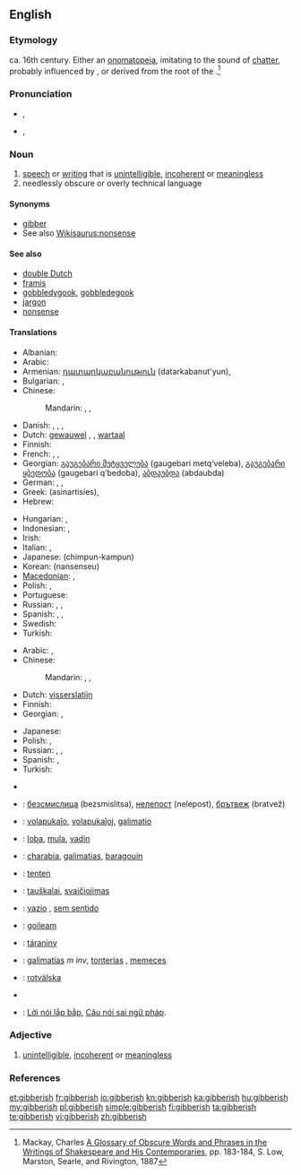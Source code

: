 ==English==

===Etymology===
ca. 16th century. Either an [[onomatopeia]], imitating to the sound of [[chatter]], probably influenced by {{term|jabber}}, or derived from the root of the {{etyl|ga}} {{term|gob|lang=ga||the mouth}}.<ref>Mackay, Charles [http://books.google.com/books?id=RCingf_1px0C&pg=PA183&lpg=PA183&dq=gibberish+etymology&source=web&ots=woP9Nswjn6&sig=zm3rR7oMcNw-yF3DDL5Q62t3EaA&hl=en&sa=X&oi=book_result&resnum=10&ct=result#PPA183,M1 A Glossary of Obscure Words and Phrases in the Writings of Shakespeare and His Contemporaries], pp. 183-184, S. Low, Marston, Searle, and Rivington, 1887</ref>

===Pronunciation===
* {{a|UK}} {{IPA|/ˈdʒɪb.ɜː(ɹ).ɪʃ/}}, {{SAMPA|/"dZIb.3:(r\).IS/}}
* {{a|US}} {{IPA|/ˈdʒɪb.ə.ɹɪʃ/}}, {{SAMPA|/"dZIb.@.r\IS/}}

===Noun===
{{en-noun|-|es}}

# [[speech]] or [[writing]] that is [[unintelligible]], [[incoherent]] or [[meaningless]]
# needlessly obscure or overly technical language

====Synonyms====
* [[gibber]]
* See also [[Wikisaurus:nonsense]]

====See also====
* [[double Dutch]]
* [[framis]]
* [[gobbledygook]], [[gobbledegook]]
* [[jargon]]
* [[nonsense]]

====Translations====
{{trans-top|unintelligible speech or writing}}
* Albanian: {{t|sq|dërdëllisje|xs=Albanian}}
* Arabic: {{t|ar|رطانة|f|tr=raTaana}}
* Armenian: [[դատարկաբանություն]] (datarkabanut'yun),  {{t-|hy|ցնորք|tr=c’nork’}}
* Bulgarian: {{t+|bg|безсмислици|f|p|tr=bezsmislitsi}}, {{t+|bg|глупости|f|p|tr=gluposti}}
* Chinese:
*: Mandarin: {{zh-tsp|亂語|乱语|luànyǔ}},  {{zh-tsp|胡言亂語|胡言乱语|húyán luànyǔ}}, {{zh-tsp|胡話|胡话|húhuà}}
* Danish: {{t|da|vrøvl|n}}, {{t|da|volapyk|n}}, {{t|da|kaudervælsk|n}}, {{t|da|nonsens|n}}
* Dutch: [[gewauwel]] {{n}}, {{t|nl|koeterwaals}} {{n}}, [[wartaal]]
* Finnish: {{t+|fi|siansaksa}}
* French: {{t+|fr|baragouin|m}}, {{t+|fr|galimatias|m}}, {{t+|fr|charabia|m}}
* Georgian: [[გაუგებარი მეტყველება]] (gaugebari metq‘veleba), [[გაუგებარი ყბედობა]] (gaugebari q‘bedoba), [[აბდაუბდა]] (abdaubda)
* German: {{t+|de|Kauderwelsch|n}}, {{t|de|Kokolores|m}}, {{t|de|Gequassel|n}}
* Greek: {{t|el|ασυναρτησίες}} (asinartisíes), {{t|el|αλαμπουρνέζικα}}
* Hebrew: {{t-|he|ג'יבריש|tr=jibrish}}
{{trans-mid}}
* Hungarian: {{t+|hu|badarság}}, {{t+|hu|zagyvaság}}
* Indonesian: {{t|id|pepesan kosong|xs=Indonesian}}, {{t|id|bahasa raban|xs=Indonesian}}
* Irish: {{t-|ga|gibiris|f|xs=Irish}}
* Italian: {{t-|it|farfuglio|m}}, {{t-|it|borbottio|m}}
* Japanese: {{t-|ja|ちんぷんかんぷん}} (chimpun-kampun)
* Korean: {{t|ko|난센스|sc=Hang}} (nansenseu)
* [[Macedonian]]: {{t|mk|брборење|n|tr=brbórenje}},  {{t|mk|баботење|n|tr=babótenje}}
* Polish: {{t|pl|jazgot|m}}, {{t-|pl|bełkot|m}}
* Portuguese: {{t-|pt|algaravia|f}}
* Russian: {{t+|ru|тарабарщина|f|tr=tarabárščina}}, {{t|ru|невнятность|f|tr=nevnjátnost’}},  {{t|ru|белеберда|f|tr=beleberdá}}
* Spanish: {{t-|es|algarabía|f}}, {{t-|es|farfulla|f}}, {{t-|es|monserga|f}}
* Swedish: {{t+|sv|nonsens}}
* Turkish: {{t+|tr|saçma}}
{{trans-bottom}}

{{trans-top|needlessly obscure or overly technical language}}
* Arabic: {{t|ar|ثرثرة|f|tr=tharthara}},  {{t|ar|بربرة|f|tr=barbara}}
* Chinese:
*: Mandarin: {{zh-tsp|亂語|乱语|luànyǔ}},  {{zh-tsp|胡言亂語|胡言乱语|húyán luànyǔ}}, {{zh-tsp|胡話|胡话|húhuà}}
* Dutch: [[visserslatijn]] {{n}}
* Finnish: {{t+|fi|heprea}}
* Georgian: {{t|ka|გაუგებარი|sc=Geor|xs=Georgian}}, {{t|ka|ტექნიკური  ენა|sc=Geor|xs=Georgian}}
{{trans-mid}}
* Japanese: {{t|ja|美辞麗句|tr=びじれいく, bijireiku}}
* Polish: {{t|pl|jazgot|m}}, {{t-|pl|bełkot|m}}
* Russian: {{t+|ru|тарабарщина|f|tr=tarabárščina}},  {{t|ru|белиберда|f|tr=beliberdá}},  {{t+|ru|бессмыслица|f|tr=bessmýslica}}
* Spanish: {{t+|es|jerga|f}}, {{t|es|galimatías|m}}
* Turkish: {{t+|tr|jargon}}
{{trans-bottom}}

{{checktrans-top}}
* {{trreq|sq}}
* {{ttbc|bg}}: [[безсмислица]] (bezsmislitsa), [[нелепост]] (nelepost), [[брътвеж]] (bratvež)
* {{ttbc|eo}}: [[volapukaĵo]], [[volapukaĵoj]], [[galimatio]]
* {{ttbc|et}}: [[loba]], [[mula]], [[vadin]]
* {{ttbc|fr}}: [[charabia]], [[galimatias]], [[baragouin]]
{{trans-mid}}
* {{ttbc|ht}}: [[tenten]]
* {{ttbc|lt}}: [[tauškalai]], [[svaičiojimas]]
* {{ttbc|pt}}: [[vazio]] {{m}}, [[sem sentido]]
* {{ttbc|gd}}: [[goileam]] {{m}}
* {{ttbc|sk}}: [[táraniny]] {{f|p}}
* {{ttbc|es}}: [[galimatías]] ''m inv'', [[tonterías]] {{f|p}}, [[memeces]] {{f|p}}
* {{ttbc|sv}}: [[rotvälska]]
* {{trreq|tr}}
* {{ttbc|vi}}: [[Lời nói lắp bắp]], [[Câu nói sai ngữ pháp]].
{{trans-bottom}}

===Adjective===
{{en-adj}}

# [[unintelligible]], [[incoherent]] or [[meaningless]]

===References===
<references/>

[[et:gibberish]]
[[fr:gibberish]]
[[io:gibberish]]
[[kn:gibberish]]
[[ka:gibberish]]
[[hu:gibberish]]
[[my:gibberish]]
[[pl:gibberish]]
[[simple:gibberish]]
[[fi:gibberish]]
[[ta:gibberish]]
[[te:gibberish]]
[[vi:gibberish]]
[[zh:gibberish]]